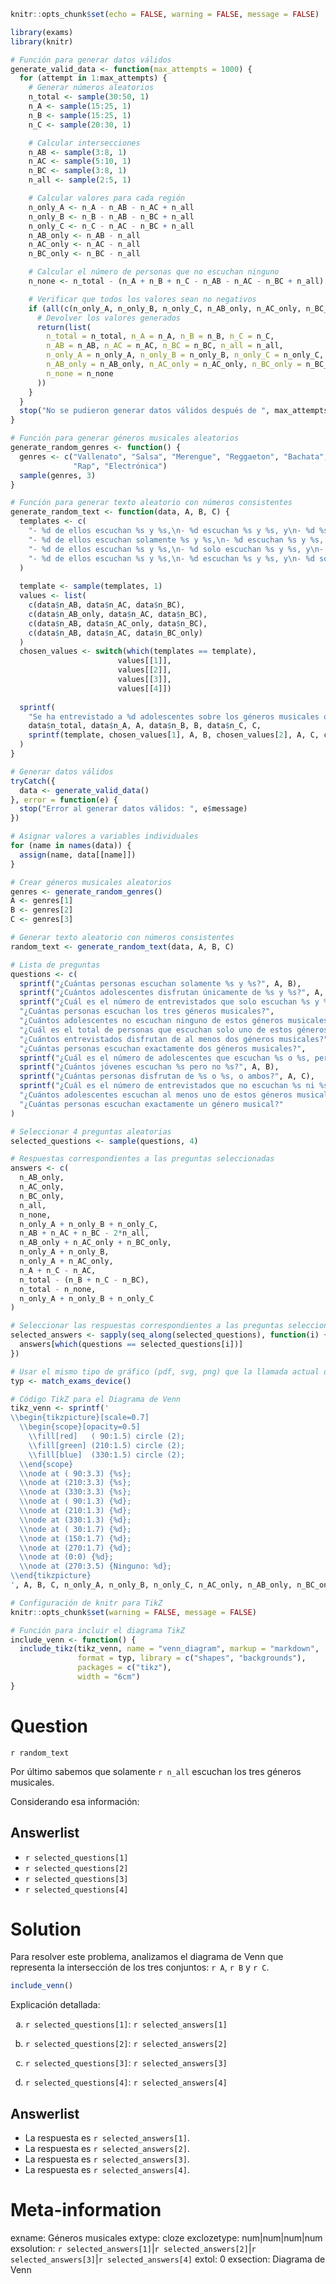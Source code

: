 ```r
knitr::opts_chunk$set(echo = FALSE, warning = FALSE, message = FALSE)
```

```r
library(exams)
library(knitr)

# Función para generar datos válidos
generate_valid_data <- function(max_attempts = 1000) {
  for (attempt in 1:max_attempts) {
    # Generar números aleatorios
    n_total <- sample(30:50, 1)
    n_A <- sample(15:25, 1)
    n_B <- sample(15:25, 1)
    n_C <- sample(20:30, 1)

    # Calcular intersecciones
    n_AB <- sample(3:8, 1)
    n_AC <- sample(5:10, 1)
    n_BC <- sample(3:8, 1)
    n_all <- sample(2:5, 1)

    # Calcular valores para cada región
    n_only_A <- n_A - n_AB - n_AC + n_all
    n_only_B <- n_B - n_AB - n_BC + n_all
    n_only_C <- n_C - n_AC - n_BC + n_all
    n_AB_only <- n_AB - n_all
    n_AC_only <- n_AC - n_all
    n_BC_only <- n_BC - n_all

    # Calcular el número de personas que no escuchan ninguno
    n_none <- n_total - (n_A + n_B + n_C - n_AB - n_AC - n_BC + n_all)

    # Verificar que todos los valores sean no negativos
    if (all(c(n_only_A, n_only_B, n_only_C, n_AB_only, n_AC_only, n_BC_only, n_all, n_none) >= 0)) {
      # Devolver los valores generados
      return(list(
        n_total = n_total, n_A = n_A, n_B = n_B, n_C = n_C,
        n_AB = n_AB, n_AC = n_AC, n_BC = n_BC, n_all = n_all,
        n_only_A = n_only_A, n_only_B = n_only_B, n_only_C = n_only_C,
        n_AB_only = n_AB_only, n_AC_only = n_AC_only, n_BC_only = n_BC_only,
        n_none = n_none
      ))
    }
  }
  stop("No se pudieron generar datos válidos después de ", max_attempts, " intentos")
}

# Función para generar géneros musicales aleatorios
generate_random_genres <- function() {
  genres <- c("Vallenato", "Salsa", "Merengue", "Reggaeton", "Bachata", "Cumbia",
              "Rap", "Electrónica")
  sample(genres, 3)
}

# Función para generar texto aleatorio con números consistentes
generate_random_text <- function(data, A, B, C) {
  templates <- c(
    "- %d de ellos escuchan %s y %s,\n- %d escuchan %s y %s, y\n- %d %s y %s.",
    "- %d de ellos escuchan solamente %s y %s,\n- %d escuchan %s y %s, y\n- %d %s y %s.",
    "- %d de ellos escuchan %s y %s,\n- %d solo escuchan %s y %s, y\n- %d %s y %s.",
    "- %d de ellos escuchan %s y %s,\n- %d escuchan %s y %s, y\n- %d solamente %s y %s."
  )
  
  template <- sample(templates, 1)
  values <- list(
    c(data$n_AB, data$n_AC, data$n_BC),
    c(data$n_AB_only, data$n_AC, data$n_BC),
    c(data$n_AB, data$n_AC_only, data$n_BC),
    c(data$n_AB, data$n_AC, data$n_BC_only)
  )
  chosen_values <- switch(which(templates == template),
                        values[[1]],
                        values[[2]],
                        values[[3]],
                        values[[4]])
  
  sprintf(
    "Se ha entrevistado a %d adolescentes sobre los géneros musicales que escuchan.\n\n- %d de ellos escuchan %s, \n- %d escuchan %s, y \n- %d %s. \n\nAdemás sabemos que \n\n%s",
    data$n_total, data$n_A, A, data$n_B, B, data$n_C, C,
    sprintf(template, chosen_values[1], A, B, chosen_values[2], A, C, chosen_values[3], B, C)
  )
}

# Generar datos válidos
tryCatch({
  data <- generate_valid_data()
}, error = function(e) {
  stop("Error al generar datos válidos: ", e$message)
})

# Asignar valores a variables individuales
for (name in names(data)) {
  assign(name, data[[name]])
}

# Crear géneros musicales aleatorios
genres <- generate_random_genres()
A <- genres[1]
B <- genres[2]
C <- genres[3]

# Generar texto aleatorio con números consistentes
random_text <- generate_random_text(data, A, B, C)

# Lista de preguntas
questions <- c(
  sprintf("¿Cuántas personas escuchan solamente %s y %s?", A, B),
  sprintf("¿Cuántos adolescentes disfrutan únicamente de %s y %s?", A, C),
  sprintf("¿Cuál es el número de entrevistados que solo escuchan %s y %s?", B, C),
  "¿Cuántas personas escuchan los tres géneros musicales?",
  "¿Cuántos adolescentes no escuchan ninguno de estos géneros musicales?",
  "¿Cuál es el total de personas que escuchan solo uno de estos géneros musicales?",
  "¿Cuántos entrevistados disfrutan de al menos dos géneros musicales?",
  "¿Cuántas personas escuchan exactamente dos géneros musicales?",
  sprintf("¿Cuál es el número de adolescentes que escuchan %s o %s, pero no ambos?", A, B),
  sprintf("¿Cuántos jóvenes escuchan %s pero no %s?", A, B),
  sprintf("¿Cuántas personas disfrutan de %s o %s, o ambos?", A, C),
  sprintf("¿Cuál es el número de entrevistados que no escuchan %s ni %s?", B, C),
  "¿Cuántos adolescentes escuchan al menos uno de estos géneros musicales?",
  "¿Cuántas personas escuchan exactamente un género musical?"
)

# Seleccionar 4 preguntas aleatorias
selected_questions <- sample(questions, 4)

# Respuestas correspondientes a las preguntas seleccionadas
answers <- c(
  n_AB_only,
  n_AC_only,
  n_BC_only,
  n_all,
  n_none,
  n_only_A + n_only_B + n_only_C,
  n_AB + n_AC + n_BC - 2*n_all,
  n_AB_only + n_AC_only + n_BC_only,
  n_only_A + n_only_B,
  n_only_A + n_AC_only,
  n_A + n_C - n_AC,
  n_total - (n_B + n_C - n_BC),
  n_total - n_none,
  n_only_A + n_only_B + n_only_C
)

# Seleccionar las respuestas correspondientes a las preguntas seleccionadas
selected_answers <- sapply(seq_along(selected_questions), function(i) {
  answers[which(questions == selected_questions[i])]
})

# Usar el mismo tipo de gráfico (pdf, svg, png) que la llamada actual de xweave()
typ <- match_exams_device()

# Código TikZ para el Diagrama de Venn
tikz_venn <- sprintf('
\\begin{tikzpicture}[scale=0.7]
  \\begin{scope}[opacity=0.5]
    \\fill[red]   ( 90:1.5) circle (2);
    \\fill[green] (210:1.5) circle (2);
    \\fill[blue]  (330:1.5) circle (2);
  \\end{scope}
  \\node at ( 90:3.3) {%s};
  \\node at (210:3.3) {%s};
  \\node at (330:3.3) {%s};
  \\node at ( 90:1.3) {%d};
  \\node at (210:1.3) {%d};
  \\node at (330:1.3) {%d};
  \\node at ( 30:1.7) {%d};
  \\node at (150:1.7) {%d};
  \\node at (270:1.7) {%d};
  \\node at (0:0) {%d};
  \\node at (270:3.5) {Ninguno: %d};
\\end{tikzpicture}
', A, B, C, n_only_A, n_only_B, n_only_C, n_AC_only, n_AB_only, n_BC_only, n_all, n_none)

# Configuración de knitr para TikZ
knitr::opts_chunk$set(warning = FALSE, message = FALSE) 

# Función para incluir el diagrama TikZ
include_venn <- function() {
  include_tikz(tikz_venn, name = "venn_diagram", markup = "markdown",
               format = typ, library = c("shapes", "backgrounds"),
               packages = c("tikz"),
               width = "6cm")
}
```

Question
========

`r random_text`

Por último sabemos que solamente `r n_all` escuchan los tres géneros musicales.

Considerando esa información:

Answerlist
----------

* `r selected_questions[1]`
* `r selected_questions[2]`
* `r selected_questions[3]`
* `r selected_questions[4]`

Solution
========

Para resolver este problema, analizamos el diagrama de Venn que representa la intersección de los tres conjuntos: `r A`, `r B` y `r C`.

```r
include_venn()
```

Explicación detallada:

a) `r selected_questions[1]`: `r selected_answers[1]`
   
b) `r selected_questions[2]`: `r selected_answers[2]`
   
c) `r selected_questions[3]`: `r selected_answers[3]`
   
d) `r selected_questions[4]`: `r selected_answers[4]`

Answerlist
----------

* La respuesta es `r selected_answers[1]`.
* La respuesta es `r selected_answers[2]`.
* La respuesta es `r selected_answers[3]`.
* La respuesta es `r selected_answers[4]`.

Meta-information
================
exname: Géneros musicales
extype: cloze
exclozetype: num|num|num|num
exsolution: `r selected_answers[1]`|`r selected_answers[2]`|`r selected_answers[3]`|`r selected_answers[4]`
extol: 0
exsection: Diagrama de Venn

